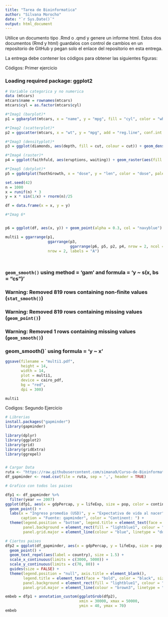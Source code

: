 ```yaml
---
title: "Tarea de Bioinformatica"
author: "Silvana Morocho"
date: "`r Sys.Date()`"
output: html_document
---
```


Utilice un documento tipo .Rmd o .qmd y genere un informe html. Estos dos documentos (Rmd y html) guardalos con control de cambios en un repositorio de GitHub y pegan solo el enlace del repositorio en esta entrega.

La entrega debe contener los códigos para obtener las siguientes figuras:

Códigos: Primer ejercicio



### **Loading required package: ggplot2**

```r

# Variable categorica y no numerica 
data (mtcars)
mtcars$name = rownames(mtcars)
mtcars$cyl = as.factor(mtcars$cyl)

#*Imag1 (barplot)*
p1 = ggbarplot(mtcars, x = "name", y = "mpg", fill = "cyl", color = "white", palette = "jco", sort.val = "asc", sort.by.groups = TRUE, x.text.angle = 90) + font("x.text", size = 8)

#*Imag2 (scatterplot)*
p2 = ggscatter(mtcars, x = "wt", y = "mpg", add = "reg.line", conf.int = TRUE, color = "cyl", palette = "jco", shape = "cyl") + stat_cor(aes(color = cyl), label.x.npc = "centre", label.y.npc = "top")

#*Imag3 (densityplot)*
p3 = ggplot(diamonds, aes(depth, fill = cut, colour = cut)) + geom_density(alpha = 0.2, na.rm = TRUE) + xlim(58, 68) + theme_classic() + theme(legend.position = "bottom")

#*Imag4 (raster)*
p4 = ggplot(faithfuld, aes(eruptions, waiting)) + geom_raster(aes(fill = density)) + theme_classic() + scale_fill_gradientn(colours = heat.colors(10, rev = TRUE), na.value = "white")

#*Imag5 (dotplot)*
p5 = ggdotplot(ToothGrowth, x = "dose", y = "len", color = "dose", palette = "npg", binwidth = 1) + theme_classic()

set.seed(42)
n = 1000
x = runif(n) * 3
y = x * sin(1/x) + rnorm(n)/25

df = data.frame(x = x, y = y)

#*Imag 6*


p6 = ggplot(df, aes(x, y)) + geom_point(alpha = 0.3, col = "navyblue") + geom_smooth(se = FALSE) + scale_x_continuous(limits = c(0, 0.5)) + scale_y_continuous(limits = c(-0.3, 0.4)) + theme_bw()

multi1 = ggarrange(p1,
                   ggarrange(p3,
                             ggarrange(p6, p5, p2, p4, nrow = 2, ncol = 2, labels = c("B","C","D","E")), ncol = 2, labels = "F"),
                   nrow = 2, labels = "A")




```
### **`geom_smooth()` using method = 'gam' and formula = 'y ~ s(x, bs = "cs")'**

### **Warning: Removed 819 rows containing non-finite values (`stat_smooth()`)**

### **Warning: Removed 819 rows containing missing values (`geom_point()`)**

### **Warning: Removed 1 rows containing missing values (`geom_smooth()`)**

### **geom_smooth()` using formula = 'y ~ x'**

```r

ggsave(filename = "multi1.pdf", 
       height = 14, 
       width = 14, 
       plot = multi1, 
       device = cairo_pdf, 
       bg = "red",
       dpi = 300)

multi1


```

Codigos: Segundo Ejercicio 


```r
# Librerias
install.packages("gapminder")
library(gapminder)

library(dplyr)
library(ggplot2)
library(grid)
library(gridExtra)
library(ggrepel)


# Cargar Data
ruta <- "https://raw.githubusercontent.com/simana9/Curso-de-Bioinformatica-2/bea5c1c054256982acdd34d28bd633bdd17c6aab/gapminder.csv"
df_gapminder <- read.csv(file = ruta, sep = ',', header = TRUE)

# Grafico con todos los paises

dfp1 <- df_gapminder %>%
  filter(year == 2007)
ggplot(dfp1, aes(x = gdpPercap, y = lifeExp, size = pop, color = continent)) +
  geom_point() +
  labs(x = "Ingreso promedio (USD)", y = "Expectativa de vida al nacer", title = "Esperanza de vida por el ingreso en 2007",
       caption = "Fuente: gapminder", color = "Continent: ") +
  theme(legend.position = "bottom", legend.title = element_text(face = "bold", color = "brown", size = 8),
        panel.background = element_rect(fill = "lightblue1", colour = "brown3"), 
        panel.grid.major = element_line(colour = "blue", linetype = "dotted"))

# Ciertos paises 
dfp2 = ggplot(df_gapminder, aes(x = gdpPercap, y = lifeExp, size = pop, color = continent)) +
  geom_point() +
  geom_text_repel(aes(label = country), size = 1.5) +
  scale_x_continuous(limits = c(3000, 5000)) +
  scale_y_continuous(limits = c(70, 80)) +
  guides(size = FALSE) +
  theme(legend.position = "null", axis.title = element_blank(),
        legend.title = element_text(face = "bold", color = "black", size = 8),
        panel.background = element_rect(fill = "lightblue1", colour = "brown2"), 
        panel.grid.major = element_line(colour = "brown3", linetype = "dotted"))

embeb = dfp1 + annotation_custom(ggplotGrob(dfp2),
                                 xmin = 30000, xmax = 50000,
                                 ymin = 40, ymax = 70)
embeb

```





































































